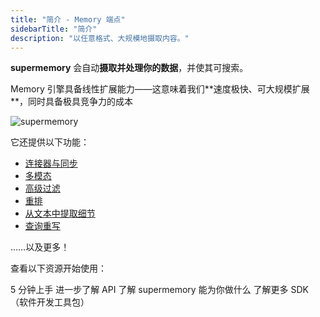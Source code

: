 ```yaml
---
title: "简介 - Memory 端点"
sidebarTitle: "简介"
description: "以任意格式、大规模地摄取内容。"
---
```


**supermemory** 会自动**摄取并处理你的数据**，并使其可搜索。

<Info>
  Memory 引擎具备线性扩展能力——这意味着我们**速度极快、可大规模扩展**，同时具备极具竞争力的成本
</Info>

![supermemory](/images/processing.png)

它还提供以下功能：

* [连接器与同步](/zh/memory-api/connectors/)
* [多模态](/zh/memory-api/features/auto-multi-modal)
* [高级过滤](/zh/memory-api/features/filtering)
* [重排](/zh/memory-api/features/reranking)
* [从文本中提取细节](/zh/memory-api/features/content-cleaner)
* [查询重写](/zh/memory-api/features/query-rewriting)

……以及更多！

查看以下资源开始使用：

<CardGroup cols={2}>
  <Card title="快速上手" icon="zap" href="/zh/memory-api/overview">
    5 分钟上手
  </Card>

  <Card title="API Reference" icon="unplug" href="/zh/api-reference">
    进一步了解 API
  </Card>

  <Card title="Use Cases" icon="brain" href="/zh/overview/use-cases">
    了解 supermemory 能为你做什么
  </Card>

  <Card title="SDKs" icon="code" href="/zh/memory-api/sdks/">
    了解更多 SDK（软件开发工具包）
  </Card>
</CardGroup>